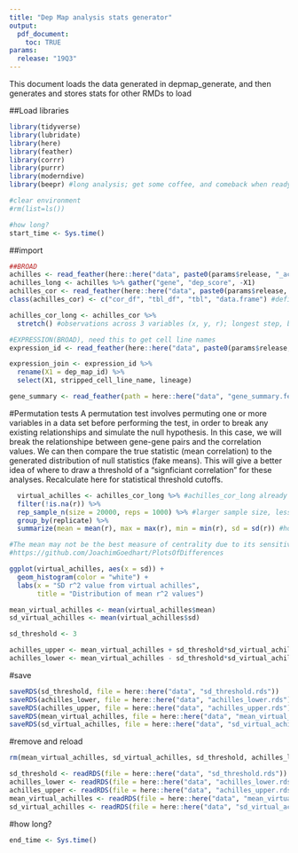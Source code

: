 ```yaml
---
title: "Dep Map analysis stats generator"
output:
  pdf_document:
    toc: TRUE
params:
  release: "19Q3"
---
```

This document loads the data generated in depmap_generate, and then generates and stores stats for other RMDs to load

##Load libraries
```r
library(tidyverse)
library(lubridate)
library(here)
library(feather)
library(corrr)
library(purrr)
library(moderndive)
library(beepr) #long analysis; get some coffee, and comeback when ready

#clear environment
#rm(list=ls()) 

#how long?
start_time <- Sys.time()
```

##import
```r
##BROAD
achilles <- read_feather(here::here("data", paste0(params$release, "_achilles.feather")))
achilles_long <- achilles %>% gather("gene", "dep_score", -X1)
achilles_cor <- read_feather(here::here("data", paste0(params$release, "_achilles_cor.feather"))) 
class(achilles_cor) <- c("cor_df", "tbl_df", "tbl", "data.frame") #define class so functions (eg focus) can work on reloaded df

achilles_cor_long <- achilles_cor %>% 
  stretch() #observations across 3 variables (x, y, r); longest step, but cannot get cor_long.feather to load properly

#EXPRESSION(BROAD), need this to get cell line names
expression_id <- read_feather(here::here("data", paste0(params$release, "_expression_id.feather"))) 

expression_join <- expression_id %>% 
  rename(X1 = dep_map_id) %>% 
  select(X1, stripped_cell_line_name, lineage)

gene_summary <- read_feather(path = here::here("data", "gene_summary.feather"))
```

#Permutation tests
A permutation test involves permuting one or more variables in a data set before performing the test, in order to break any existing relationships and simulate the null hypothesis. In this case, we will break the relationshipe between gene-gene pairs and the correlation values. We can then compare the true statistic (mean correlation) to the generated distribution of null statistics (fake means). This will give a better idea of where to draw a threshold of a "signficiant correlation" for these analyses. Recalculate here for statistical threshold cutoffs.

```r
  virtual_achilles <- achilles_cor_long %>% #achilles_cor_long already has all of the variables in a long format
  filter(!is.na(r)) %>%   
  rep_sample_n(size = 20000, reps = 1000) %>% #larger sample size, less error (but only 625 sets, and we're mimicking 1000?, but 310M combinations, so probably OK)
  group_by(replicate) %>% 
  summarize(mean = mean(r), max = max(r), min = min(r), sd = sd(r)) #how to handle + vs. - correlation?

#The mean may not be the best measure of centrality due to its sensitivity to outliers. The example data used here seems asymmetric and in that case the median is a better measure of centrality.
#https://github.com/JoachimGoedhart/PlotsOfDifferences

ggplot(virtual_achilles, aes(x = sd)) +
  geom_histogram(color = "white") +
  labs(x = "SD r^2 value from virtual achilles", 
       title = "Distribution of mean r^2 values") 

mean_virtual_achilles <- mean(virtual_achilles$mean)
sd_virtual_achilles <- mean(virtual_achilles$sd)

sd_threshold <- 3

achilles_upper <- mean_virtual_achilles + sd_threshold*sd_virtual_achilles
achilles_lower <- mean_virtual_achilles - sd_threshold*sd_virtual_achilles
```

#save
```r
saveRDS(sd_threshold, file = here::here("data", "sd_threshold.rds"))
saveRDS(achilles_lower, file = here::here("data", "achilles_lower.rds"))
saveRDS(achilles_upper, file = here::here("data", "achilles_upper.rds"))
saveRDS(mean_virtual_achilles, file = here::here("data", "mean_virtual_achilles.rds"))
saveRDS(sd_virtual_achilles, file = here::here("data", "sd_virtual_achilles.rds"))
```

#remove and reload
```r
rm(mean_virtual_achilles, sd_virtual_achilles, sd_threshold, achilles_lower, achilles_upper)

sd_threshold <- readRDS(file = here::here("data", "sd_threshold.rds"))
achilles_lower <- readRDS(file = here::here("data", "achilles_lower.rds"))
achilles_upper <- readRDS(file = here::here("data", "achilles_upper.rds"))
mean_virtual_achilles <- readRDS(file = here::here("data", "mean_virtual_achilles.rds"))
sd_virtual_achilles <- readRDS(file = here::here("data", "sd_virtual_achilles.rds"))
```

#how long?
```r
end_time <- Sys.time()
```
